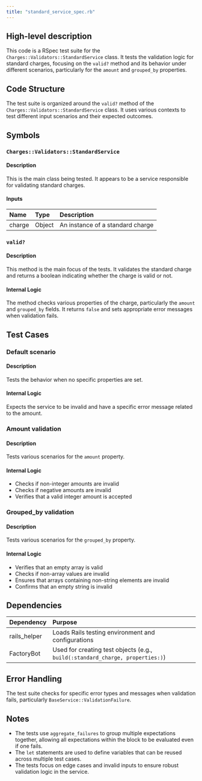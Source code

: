 ```yaml
---
title: "standard_service_spec.rb"
---
```


## High-level description
This code is a RSpec test suite for the `Charges::Validators::StandardService` class. It tests the validation logic for standard charges, focusing on the `valid?` method and its behavior under different scenarios, particularly for the `amount` and `grouped_by` properties.

## Code Structure
The test suite is organized around the `valid?` method of the `Charges::Validators::StandardService` class. It uses various contexts to test different input scenarios and their expected outcomes.

## Symbols

### `Charges::Validators::StandardService`
#### Description
This is the main class being tested. It appears to be a service responsible for validating standard charges.

#### Inputs
| Name | Type | Description |
|:-----|:-----|:------------|
| charge | Object | An instance of a standard charge |

### `valid?`
#### Description
This method is the main focus of the tests. It validates the standard charge and returns a boolean indicating whether the charge is valid or not.

#### Internal Logic
The method checks various properties of the charge, particularly the `amount` and `grouped_by` fields. It returns `false` and sets appropriate error messages when validation fails.

## Test Cases

### Default scenario
#### Description
Tests the behavior when no specific properties are set.

#### Internal Logic
Expects the service to be invalid and have a specific error message related to the amount.

### Amount validation
#### Description
Tests various scenarios for the `amount` property.

#### Internal Logic
- Checks if non-integer amounts are invalid
- Checks if negative amounts are invalid
- Verifies that a valid integer amount is accepted

### Grouped_by validation
#### Description
Tests various scenarios for the `grouped_by` property.

#### Internal Logic
- Verifies that an empty array is valid
- Checks if non-array values are invalid
- Ensures that arrays containing non-string elements are invalid
- Confirms that an empty string is invalid

## Dependencies
| Dependency | Purpose |
|:-----------|:--------|
| rails_helper | Loads Rails testing environment and configurations |
| FactoryBot | Used for creating test objects (e.g., `build(:standard_charge, properties:)`) |

## Error Handling
The test suite checks for specific error types and messages when validation fails, particularly `BaseService::ValidationFailure`.

## Notes
- The tests use `aggregate_failures` to group multiple expectations together, allowing all expectations within the block to be evaluated even if one fails.
- The `let` statements are used to define variables that can be reused across multiple test cases.
- The tests focus on edge cases and invalid inputs to ensure robust validation logic in the service.